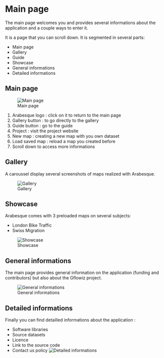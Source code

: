 # Main page

The main page welcomes you and provides several informations about the application
and a couple ways to enter it.

It is a page that you can scroll down. It is segmented in several parts:

* Main page
* Gallery
* Guide
* Showcase
* General informations
* Detailed informations


##  Main page

![Main page](images/main/01_arabesque_acceuil.png)

1. Arabesque logo : click on it to return to the main page
2. Gallery button : to go directly to the gallery
3. Guide button : go to the guide
4. Project : visit the project website
5. New map : creating a new map with you own dataset
6. Load saved map : reload a map you created before
7. Scroll down to access more informations

## Gallery

A caroussel display several screenshots of maps realized with Arabesque.

![Gallery](images/02_arabesque_gallery.png)

## Showcase

Arabesque comes with 3 preloaded maps on several subjects:

* London Bike Traffic
* Swiss Migration

![Showcase](images/04_arabesque_showcase.png)

## General informations

The main page provides general information on the application (funding and
contributors) but also about the Gflowiz project.

![General informations](images/05_arabesque_general_infos.png)

## Detailed informations

Finally you can find detailled informations about the application :

* Software libraries
* Source datasets
* Licence
* Link to the source code
* Contact us policy
![Detailed informations](images/06_arabesque_detailed_infos.png)
